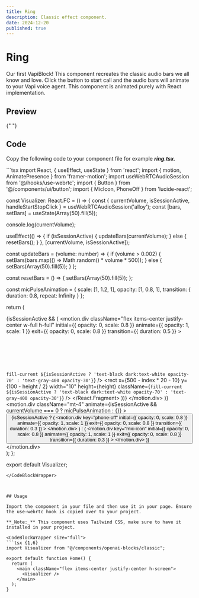 ```yaml
---
title: Ring
description: Classic effect component.
date: 2024-12-20
published: true
---
```


# Ring

Our first VapiBlock! This component recreates the classic audio bars we all know and love. Click the button to start call and the audio bars will animate to your Vapi voice agent. This component is animated purely with React implementation.

## Preview

<ComponentPreview name="ring" />{" "}

## Code

Copy the following code to your component file for example **_ring.tsx_**.

<CodeBlockWrapper size="wrapper">
```tsx
import React, { useEffect, useState } from 'react';
import { motion, AnimatePresence } from 'framer-motion';
import useWebRTCAudioSession from '@/hooks/use-webrtc';
import { Button } from '@/components/ui/button';
import { MicIcon, PhoneOff } from 'lucide-react';

const Visualizer: React.FC = () => {
  const { currentVolume, isSessionActive, handleStartStopClick } = useWebRTCAudioSession('alloy');
  const [bars, setBars] = useState(Array(50).fill(5));

  console.log(currentVolume);

  useEffect(() => {
    if (isSessionActive) {
      updateBars(currentVolume);
    } else {
      resetBars();
    }
  }, [currentVolume, isSessionActive]);

  const updateBars = (volume: number) => {
    if (volume > 0.002) {
      setBars(bars.map(() => Math.random() * volume * 500));
    } else {
      setBars(Array(50).fill(5));
    }
  };

  const resetBars = () => {
    setBars(Array(50).fill(5));
  };

  const micPulseAnimation = {
    scale: [1, 1.2, 1],
    opacity: [1, 0.8, 1],
    transition: { duration: 0.8, repeat: Infinity }
  };

  return (
    <div className="flex flex-col items-center justify-center p-6 rounded">
      <AnimatePresence>
        {isSessionActive && (
          <motion.div
            className="flex items-center justify-center w-full h-full"
            initial={{ opacity: 0, scale: 0.8 }}
            animate={{ opacity: 1, scale: 1 }}
            exit={{ opacity: 0, scale: 0.8 }}
            transition={{ duration: 0.5 }}
          >
            <svg width="100%" height="100%" viewBox="0 0 1000 200" preserveAspectRatio="xMidYMid meet">
              {bars.map((height, index) => (
                <React.Fragment key={index}>
                  <rect
                    x={500 + index * 20 - 490}
                    y={100 - height / 2}
                    width="10"
                    height={height}
                    className={`fill-current ${isSessionActive ? 'text-black dark:text-white opacity-70' : 'text-gray-400 opacity-30'}`}
                  />
                  <rect
                    x={500 - index * 20 - 10}
                    y={100 - height / 2}
                    width="10"
                    height={height}
                    className={`fill-current ${isSessionActive ? 'text-black dark:text-white opacity-70' : 'text-gray-400 opacity-30'}`}
                  />
                </React.Fragment>
              ))}
            </svg>
          </motion.div>
        )}
      </AnimatePresence>
      <motion.div
        className="mt-4"
        animate={isSessionActive && currentVolume === 0 ? micPulseAnimation : {}}
      >
        <Button onClick={handleStartStopClick} className="flex items-center justify-center w-12 h-12 rounded-full shadow-lg">
          <AnimatePresence>
            {isSessionActive ? (
              <motion.div
                key="phone-off"
                initial={{ opacity: 0, scale: 0.8 }}
                animate={{ opacity: 1, scale: 1 }}
                exit={{ opacity: 0, scale: 0.8 }}
                transition={{ duration: 0.3 }}
              >
                <PhoneOff size={24} />
              </motion.div>
            ) : (
              <motion.div
                key="mic-icon"
                initial={{ opacity: 0, scale: 0.8 }}
                animate={{ opacity: 1, scale: 1 }}
                exit={{ opacity: 0, scale: 0.8 }}
                transition={{ duration: 0.3 }}
              >
                <MicIcon size={24} />
              </motion.div>
            )}
          </AnimatePresence>
        </Button>
      </motion.div>
    </div>
  );
};

export default Visualizer;
```
</CodeBlockWrapper>



## Usage

Import the component in your file and then use it in your page. Ensure the use-webrtc hook is copied over to your project.

**_Note:_** This component uses Tailwind CSS, make sure to have it installed in your project.

<CodeBlockWrapper size="full">
```tsx {1,6}
import Visualizer from "@/components/openai-blocks/classic";

export default function Home() {
  return (
    <main className="flex items-center justify-center h-screen">
      <Visualizer />
    </main>
  );
}
````

</CodeBlockWrapper>
